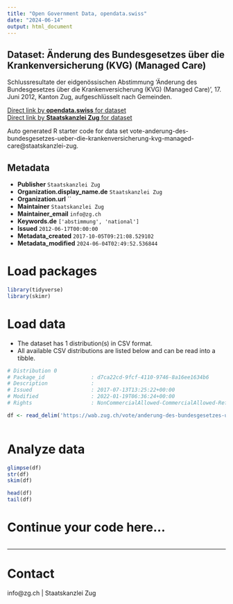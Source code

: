 ```yaml
---
title: "Open Government Data, opendata.swiss"
date: "2024-06-14"
output: html_document
---
```


## Dataset: Änderung des Bundesgesetzes über die Krankenversicherung (KVG) (Managed Care)

Schlussresultate der eidgenössischen Abstimmung 'Änderung des Bundesgesetzes über die Krankenversicherung (KVG) (Managed Care)', 17. Juni 2012, Kanton Zug, aufgeschlüsselt nach Gemeinden.

[Direct link by **opendata.swiss** for dataset](https://opendata.swiss/de/dataset/anderung-des-bundesgesetzes-uber-die-krankenversicherung-kvg-managed-care)<br>
[Direct link by **Staatskanzlei Zug** for dataset](https://wab.zug.ch/vote/anderung-des-bundesgesetzes-ueber-die-krankenversicherung-kvg-managed-care/data)

Auto generated R starter code for data set vote-anderung-des-bundesgesetzes-ueber-die-krankenversicherung-kvg-managed-care@staatskanzlei-zug.

## Metadata

- **Publisher** `Staatskanzlei Zug`
- **Organization.display_name.de** `Staatskanzlei Zug`
- **Organization.url** ``
- **Maintainer** `Staatskanzlei Zug`
- **Maintainer_email** `info@zg.ch`
- **Keywords.de** `['abstimmung', 'national']`
- **Issued** `2012-06-17T00:00:00`
- **Metadata_created** `2017-10-05T09:21:08.529102`
- **Metadata_modified** `2024-06-04T02:49:52.536844`


# Load packages

```r

library(tidyverse)
library(skimr)

```

# Load data

-   The dataset has 1 distribution(s) in CSV format.
-   All available CSV distributions are listed below and can be read into a tibble.

```r

# Distribution 0
# Package_id               : d7ca22cd-9fcf-4110-9746-8a16ee1634b6
# Description              : 
# Issued                   : 2017-07-13T13:25:22+00:00
# Modified                 : 2022-01-19T06:36:24+00:00
# Rights                   : NonCommercialAllowed-CommercialAllowed-ReferenceRequired

df <- read_delim('https://wab.zug.ch/vote/anderung-des-bundesgesetzes-ueber-die-krankenversicherung-kvg-managed-care/data-csv')



```

# Analyze data

```r

glimpse(df)
str(df)
skim(df)

head(df)
tail(df)

```

# Continue your code here...

```r

```

------------------------------------------------------------------------

# Contact

info@zg.ch | Staatskanzlei Zug
